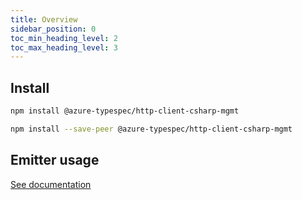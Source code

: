 ```yaml
---
title: Overview
sidebar_position: 0
toc_min_heading_level: 2
toc_max_heading_level: 3
---
```



## Install

<Tabs>
<TabItem  label="In a spec" default>

```bash
npm install @azure-typespec/http-client-csharp-mgmt
```

</TabItem>
<TabItem  label="In a library" default>

```bash
npm install --save-peer @azure-typespec/http-client-csharp-mgmt
```

</TabItem>
</Tabs>

## Emitter usage

[See documentation](./emitter.md)
